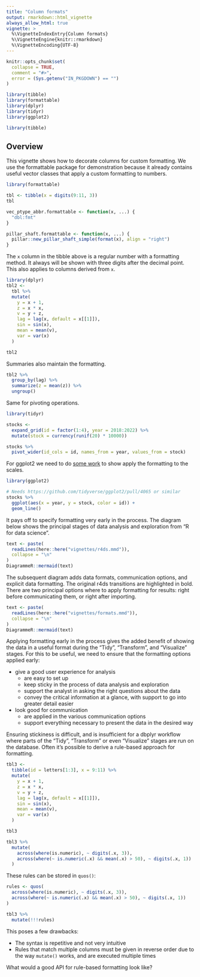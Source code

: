 ```yaml
---
title: "Column formats"
output: rmarkdown::html_vignette
always_allow_html: true
vignette: >
  %\VignetteIndexEntry{Column formats}
  %\VignetteEngine{knitr::rmarkdown}
  %\VignetteEncoding{UTF-8}
---
```


```r
knitr::opts_chunk$set(
  collapse = TRUE,
  comment = "#>",
  error = (Sys.getenv("IN_PKGDOWN") == "")
)

library(tibble)
library(formattable)
library(dplyr)
library(tidyr)
library(ggplot2)
```

```r
library(tibble)
```

## Overview

This vignette shows how to decorate columns for custom formatting.
We use the formattable package for demonstration because it already contains useful vector classes that apply a custom formatting to numbers.

```r
library(formattable)

tbl <- tibble(x = digits(9:11, 3))
tbl
```

```r
vec_ptype_abbr.formattable <- function(x, ...) {
  "dbl:fmt"
}

pillar_shaft.formattable <- function(x, ...) {
  pillar::new_pillar_shaft_simple(format(x), align = "right")
}
```

The `x` column in the tibble above is a regular number with a formatting method.
It always will be shown with three digits after the decimal point.
This also applies to columns derived from `x`.

```r
library(dplyr)
tbl2 <-
  tbl %>%
  mutate(
    y = x + 1,
    z = x * x,
    v = y + z,
    lag = lag(x, default = x[[1]]),
    sin = sin(x),
    mean = mean(v),
    var = var(x)
  )

tbl2
```

Summaries also maintain the formatting.

```r
tbl2 %>%
  group_by(lag) %>%
  summarize(z = mean(z)) %>%
  ungroup()
```

Same for pivoting operations.


```r
library(tidyr)

stocks <-
  expand_grid(id = factor(1:4), year = 2018:2022) %>%
  mutate(stock = currency(runif(20) * 10000))

stocks %>%
  pivot_wider(id_cols = id, names_from = year, values_from = stock)
```

For ggplot2 we need to do [some work](https://github.com/tidyverse/ggplot2/pull/4065) to show apply the formatting to the scales.

```r
library(ggplot2)

# Needs https://github.com/tidyverse/ggplot2/pull/4065 or similar
stocks %>%
  ggplot(aes(x = year, y = stock, color = id)) +
  geom_line()
```

It pays off to specify formatting very early in the process.
The diagram below shows the principal stages of data analysis and exploration from "R for data science".

```r
text <- paste(
  readLines(here::here("vignettes/r4ds.mmd")),
  collapse = "\n"
)
DiagrammeR::mermaid(text)
```

The subsequent diagram adds data formats, communication options, and explicit data formatting.
The original r4ds transitions are highlighted in bold.
There are two principal options where to apply formatting for results: right before communicating them, or right after importing.

```r
text <- paste(
  readLines(here::here("vignettes/formats.mmd")),
  collapse = "\n"
)
DiagrammeR::mermaid(text)
```

Applying formatting early in the process gives the added benefit of showing the data in a useful format during the "Tidy", "Transform", and "Visualize" stages.
For this to be useful, we need to ensure that the formatting options applied early:

- give a good user experience for analysis
    - are easy to set up
    - keep sticky in the process of data analysis and exploration
    - support the analyst in asking the right questions about the data
    - convey the critical information at a glance, with support to go into greater detail easier
- look good for communication
    - are applied in the various communication options
    - support everything necessary to present the data in the desired way

Ensuring stickiness is difficult, and is insufficient for a dbplyr workflow where parts of the "Tidy", "Transform" or even "Visualize" stages are run on the database.
Often it's possible to derive a rule-based approach for formatting.

```r
tbl3 <-
  tibble(id = letters[1:3], x = 9:11) %>%
  mutate(
    y = x + 1,
    z = x * x,
    v = y + z,
    lag = lag(x, default = x[[1]]),
    sin = sin(x),
    mean = mean(v),
    var = var(x)
  )

tbl3

tbl3 %>%
  mutate(
    across(where(is.numeric), ~ digits(.x, 3)),
    across(where(~ is.numeric(.x) && mean(.x) > 50), ~ digits(.x, 1))
  )
```

These rules can be stored in `quos()`:

```r
rules <- quos(
  across(where(is.numeric), ~ digits(.x, 3)),
  across(where(~ is.numeric(.x) && mean(.x) > 50), ~ digits(.x, 1))
)

tbl3 %>%
  mutate(!!!rules)
```

This poses a few drawbacks:

- The syntax is repetitive and not very intuitive
- Rules that match multiple columns must be given in reverse order due to the way `mutate()` works, and are executed multiple times

What would a good API for rule-based formatting look like?
